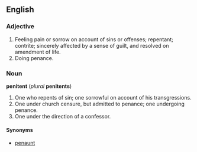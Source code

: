 ==English==
===Adjective===
#Feeling pain or sorrow on account of sins or offenses; repentant; contrite; sincerely affected by a sense of guilt, and resolved on amendment of life.
#Doing penance.

===Noun===
'''penitent''' (''plural'' '''penitents''')
#One who repents of sin; one sorrowful on account of his transgressions.
#One under church censure, but admitted to penance; one undergoing penance.
#One under the direction of a confessor.

====Synonyms====
*[[penaunt]]